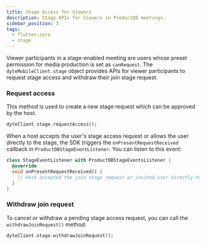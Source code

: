 ```yaml
---
title: Stage Access for Viewers
description: Stage APIs for Viewers in ProductDB meetings.
sidebar_position: 3
tags:
  - flutter-core
  - stage
---
```


Viewer participants in a stage-enabled meeting are users whose preset permission for media production is set as `canRequest`.
The `dyteMobileClient.stage` object provides APIs for viewer participants to request stage access and withdraw their join stage request.

### Request access

This method is used to create a new stage request which can be approved by the host.

```dart
dyteClient.stage.requestAccess();
```

When a host accepts the user's stage access request or allows the user directly to the stage, the SDK triggers the
`onPresentRequestReceived` callback in `ProductDBStageEventListener`. You can listen to this event:

```dart
class StageEventListener with ProductDBStageEventsListener {
  @override
  void onPresentRequestReceived() {
    // Host accepted the join stage request or invited user directly to stage
  }
}
```

### Withdraw join request

To cancel or withdraw a pending stage access request, you can call the `withdrawJoinRequest()` method:

```dart
dyteClient.stage.withdrawJoinRequest();
```
